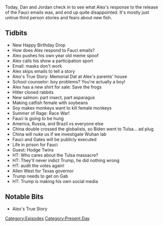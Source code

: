 {{DEFAULTSORT:
    #_EPISODE_0563:June 2, 2021
}}{{Episode
    | title           = June 2, 2021
    | caption         = Listen to this episode on [https://knowledgefight.libsyn.com/563-june-2-2021 Libsyn] [https://open.spotify.com/episode/7qaNCbTaEaf3KGYWsxKh0H Spotify], Read the [[Transcript/563: June 2, 2021|Unofficial Transcript]]
    | episodeNumber   = 563
    | length          = 01:14:28
    | airDate         = June 7, 2021
    | coverageDate    = June 2, 2021
    | episodeType     = [[:Category:Present Day|Present Day]]
    | appearance      = [[Anthony Fauci]], [[Bill Gates]], [[Hodge Twins]], [[Allen West]]
    | previousEpisode = [[562: May 27, 2021]]
    | nextEpisode     = [[564: May 15-20, 2003]]
}}

{{Stub}}

Today, Dan and Jordan check in to see what Alex's response to the release of the Fauci emails was, and end up quite disappointed. It's mostly just untrue third person stories and fears about new fish.

==Tidbits==

*New Happy Birthday Drop
*How does Alex respond to Fauci emails?
*Alex pushes his own year old meme spoof
*Alex calls his show a participation sport
*Email: masks don't work
*Alex skips emails to tell a story
*Alex's True Story: Memorial Dat at Alex's parents' house
*School counselor: boy problems? You're actually a boy!
*Alex has a new shirt for sale: Save the frogs
*Hitler cloned rabbits
*New salmon: part insect, part asparagus
*Making catfish female with soybeans
*Soy makes monkeys want to kill female monkeys
*Summer of Rage: Race War!
*Fauci is going to be hung
*America, Russia, and Brazil vs everyone else
*China double crossed the globalists, so Biden went to Tulsa... ad plug
*China will nuke us if we investigate Wuhan lab
*Fauci and Gates will be publicly executed
*Life in prison for Fauci
*Guest: Hodge Twins
*HT: Who cares about the Tulsa massacre?
*HT: They'll never indict Trump, he did nothing wrong
*HT: audit the votes again!
*Allen West for Texas governor
*Trump needs to get on Gab
*HT: Trump is making his own social media

==Notable Bits==

*Alex's True Story

[[Category:Episodes]]
[[Category:Present Day]]
